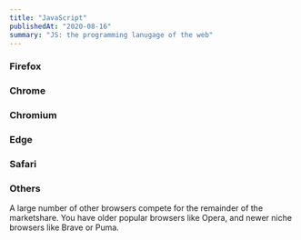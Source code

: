 ```yaml
---
title: "JavaScript"
publishedAt: "2020-08-16"
summary: "JS: the programming lanugage of the web"
---
```


### Firefox

### Chrome

### Chromium

### Edge

### Safari

### Others

A large number of other browsers compete for the remainder of the marketshare. You have older popular browsers like Opera, and newer niche browsers like Brave or Puma.

<!--- © Eric Vicenti 2020. Licensed under Creative Commons CC BY-NC-SA 4.0 https://creativecommons.org/licenses/by-nc-sa/4.0/ -->
